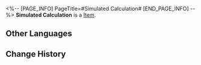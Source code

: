 <%-- [PAGE_INFO]
PageTitle=#Simulated Calculation#
[END_PAGE_INFO] --%>
{{Item Infobox
|title       = Simulated Calculation
|id          = 149989
|image       = Item Simulated Calculation.png
|type        = 
|invCategory = 
|rarity      = 1
|effect      = 
|description = 
}}
'''Simulated Calculation''' is a [[Item]].

==Other Languages==
{{Other Languages
|en   = Simulated Calculation
|zhs  = 模拟算法
|zht  = 模擬演算法
|ja   = 模擬アルゴリズム
|ko   = 시뮬레이션 알고리즘
|es   = Algoritmo simulado
|fr   = Calcul simulé
|ru   = Виртуальный подсчёт
|th   = อัลกอริทึมจำลอง
|vi   = Thuật Toán Mô Phỏng
|de   = Simulierte Berechnung
|id   = Kalkulasi Simulasi
|pt   = Cálculo Simulado
}}

==Change History==
{{Change History|2.0}}